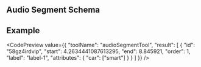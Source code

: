 
## Audio Segment Schema

<JsonSchemaTable schema={jsonschema} />

## Example

<CodePreview value={{
  "toolName": "audioSegmentTool",
  "result": [
    {
      "id": "58gz4irdvip",
      "start": 4.2634441087613295,
      "end": 8.845921,
      "order": 1,
      "label": "label-1",
      "attributes": {
        "car": ["smart"]
      }
    }
  ]
}} />

